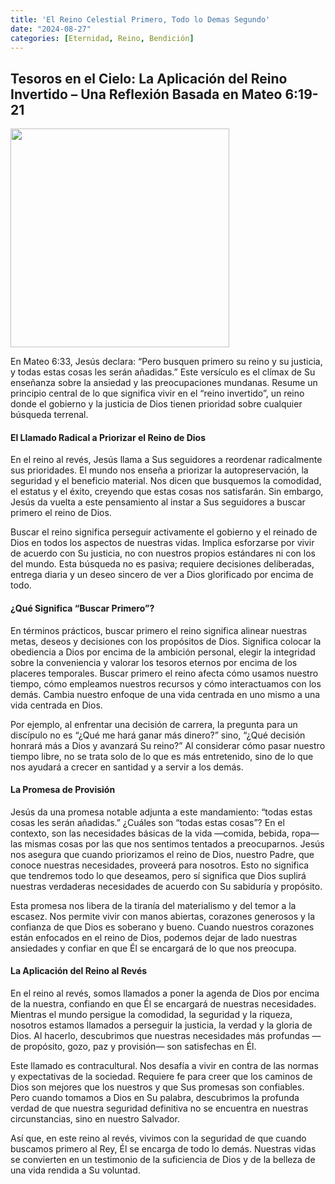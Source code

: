 ```yaml
---
title: 'El Reino Celestial Primero, Todo lo Demas Segundo'
date: "2024-08-27"
categories: [Eternidad, Reino, Bendición]
---
```


## Tesoros en el Cielo: La Aplicación del Reino Invertido – Una Reflexión Basada en Mateo 6:19-21

![](kingdomfirst.webp){fig-align="center" width="350"}

En Mateo 6:33, Jesús declara: “Pero busquen primero su reino y su justicia, y todas estas cosas les serán añadidas.” Este versículo es el clímax de Su enseñanza sobre la ansiedad y las preocupaciones mundanas. Resume un principio central de lo que significa vivir en el “reino invertido”, un reino donde el gobierno y la justicia de Dios tienen prioridad sobre cualquier búsqueda terrenal.

#### El Llamado Radical a Priorizar el Reino de Dios

En el reino al revés, Jesús llama a Sus seguidores a reordenar radicalmente sus prioridades. El mundo nos enseña a priorizar la autopreservación, la seguridad y el beneficio material. Nos dicen que busquemos la comodidad, el estatus y el éxito, creyendo que estas cosas nos satisfarán. Sin embargo, Jesús da vuelta a este pensamiento al instar a Sus seguidores a buscar primero el reino de Dios.

Buscar el reino significa perseguir activamente el gobierno y el reinado de Dios en todos los aspectos de nuestras vidas. Implica esforzarse por vivir de acuerdo con Su justicia, no con nuestros propios estándares ni con los del mundo. Esta búsqueda no es pasiva; requiere decisiones deliberadas, entrega diaria y un deseo sincero de ver a Dios glorificado por encima de todo.

#### ¿Qué Significa “Buscar Primero”?

En términos prácticos, buscar primero el reino significa alinear nuestras metas, deseos y decisiones con los propósitos de Dios. Significa colocar la obediencia a Dios por encima de la ambición personal, elegir la integridad sobre la conveniencia y valorar los tesoros eternos por encima de los placeres temporales. Buscar primero el reino afecta cómo usamos nuestro tiempo, cómo empleamos nuestros recursos y cómo interactuamos con los demás. Cambia nuestro enfoque de una vida centrada en uno mismo a una vida centrada en Dios.

Por ejemplo, al enfrentar una decisión de carrera, la pregunta para un discípulo no es “¿Qué me hará ganar más dinero?” sino, “¿Qué decisión honrará más a Dios y avanzará Su reino?” Al considerar cómo pasar nuestro tiempo libre, no se trata solo de lo que es más entretenido, sino de lo que nos ayudará a crecer en santidad y a servir a los demás.

#### La Promesa de Provisión

Jesús da una promesa notable adjunta a este mandamiento: “todas estas cosas les serán añadidas.” ¿Cuáles son “todas estas cosas”? En el contexto, son las necesidades básicas de la vida —comida, bebida, ropa— las mismas cosas por las que nos sentimos tentados a preocuparnos. Jesús nos asegura que cuando priorizamos el reino de Dios, nuestro Padre, que conoce nuestras necesidades, proveerá para nosotros. Esto no significa que tendremos todo lo que deseamos, pero sí significa que Dios suplirá nuestras verdaderas necesidades de acuerdo con Su sabiduría y propósito.

Esta promesa nos libera de la tiranía del materialismo y del temor a la escasez. Nos permite vivir con manos abiertas, corazones generosos y la confianza de que Dios es soberano y bueno. Cuando nuestros corazones están enfocados en el reino de Dios, podemos dejar de lado nuestras ansiedades y confiar en que Él se encargará de lo que nos preocupa.

#### La Aplicación del Reino al Revés

En el reino al revés, somos llamados a poner la agenda de Dios por encima de la nuestra, confiando en que Él se encargará de nuestras necesidades. Mientras el mundo persigue la comodidad, la seguridad y la riqueza, nosotros estamos llamados a perseguir la justicia, la verdad y la gloria de Dios. Al hacerlo, descubrimos que nuestras necesidades más profundas —de propósito, gozo, paz y provisión— son satisfechas en Él.

Este llamado es contracultural. Nos desafía a vivir en contra de las normas y expectativas de la sociedad. Requiere fe para creer que los caminos de Dios son mejores que los nuestros y que Sus promesas son confiables. Pero cuando tomamos a Dios en Su palabra, descubrimos la profunda verdad de que nuestra seguridad definitiva no se encuentra en nuestras circunstancias, sino en nuestro Salvador.

Así que, en este reino al revés, vivimos con la seguridad de que cuando buscamos primero al Rey, Él se encarga de todo lo demás. Nuestras vidas se convierten en un testimonio de la suficiencia de Dios y de la belleza de una vida rendida a Su voluntad.
